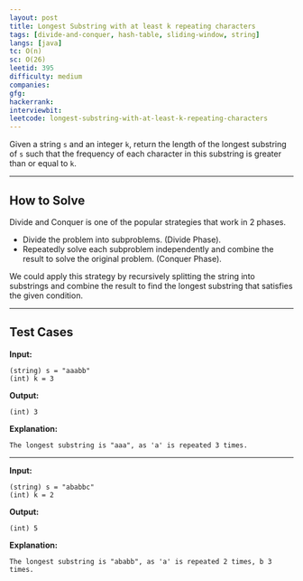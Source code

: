 ```yaml
---
layout: post
title: Longest Substring with at least k repeating characters
tags: [divide-and-conquer, hash-table, sliding-window, string]
langs: [java]
tc: O(n)
sc: O(26)
leetid: 395
difficulty: medium
companies: 
gfg: 
hackerrank: 
interviewbit: 
leetcode: longest-substring-with-at-least-k-repeating-characters
---
```


Given a string `s` and an integer `k`, 
return the length of the longest substring of `s` such that the frequency of each character in this substring is greater than or equal to `k`.

---

## How to Solve

Divide and Conquer is one of the popular strategies that work in 2 phases. 
- Divide the problem into subproblems. (Divide Phase).
- Repeatedly solve each subproblem independently and combine the result to solve the original problem. (Conquer Phase).

We could apply this strategy by recursively splitting the string into substrings and 
combine the result to find the longest substring that satisfies the given condition.

---

## Test Cases

**Input:**
```
(string) s = "aaabb"
(int) k = 3
```

**Output:**
```
(int) 3
```

**Explanation:**
```
The longest substring is "aaa", as 'a' is repeated 3 times.
```

---

**Input:**
```
(string) s = "ababbc"
(int) k = 2
```

**Output:**
```
(int) 5
```

**Explanation:**
```
The longest substring is "ababb", as 'a' is repeated 2 times, b 3 times.
```